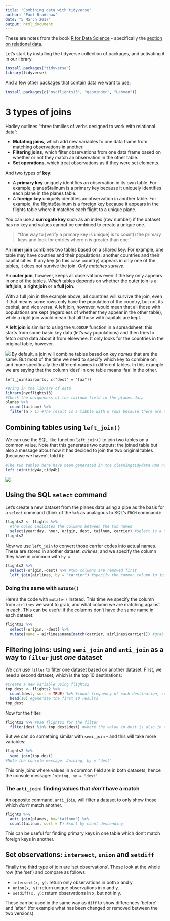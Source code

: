```yaml
---
title: "Combining data with tidyverse"
author: "Paul Bradshaw"
date: "5 March 2017"
output: html_document
---
```


These are notes from the book [R for Data Science](http://r4ds.had.co.nz/) - specifically the [section on relational data](http://r4ds.had.co.nz/relational-data.html#relational-data).

Let's start by installing the tidyverse collection of packages, and activating it in our library.

```r
install.packages("tidyverse")
library(tidyverse)
```

And a few other packages that contain data we want to use:

```r
install.packages(c("nycflights13", "gapminder", "Lahman"))
```

# 3 types of joins

Hadley outlines "three families of verbs designed to work with relational data":

* **Mutating joins**, which add new variables to one data frame from matching observations in another. 
* **Filtering joins**, which filter observations from one data frame based on whether or not they match an observation in the other table.
* **Set operations**, which treat observations as if they were set elements.

And two types of **key**:

* A **primary key** uniquely identifies an observation in its own table. For example, planes$tailnum is a primary key because it uniquely identifies each plane in the planes table.
* A **foreign key** uniquely identifies an observation in another table. For example, the flights$tailnum is a foreign key because it appears in the flights table where it matches each flight to a unique plane.

You can use a **surrogate key** such as an index (row number) if the dataset has no key and values cannot be combined to create a unique one.

> "One way to [verify a primary key is unique] is to count() the primary keys and look for entries where n is greater than one:"

An **inner join** combines two tables based on a shared key. For example, one table may have coutries and their populations; another countries and their capital cities. If any key (in this case country) appears in only one of the tables, it does not survive the join. *Only matches survive*.

An **outer join**, however, keeps all observations even if the key only appears in one of the tables. *Which* tables depends on whether the outer join is a **left join**, a **right join** or a **full join**.

With a full join in the example above, all countries will survive the join, even if that means some rows only have the population of the country, but not its capital, and vice versa. A left join, however, would mean that all those with populations are kept (regardless of whether they appear in the other table), while a right join would mean that all those with capitals are kept.

A **left join** is similar to using the `VLOOKUP` function in a spreadsheet: this starts from some basic key data (let's say populations) and then tries to fetch *extra* data about it from elsewhee. It only looks for the countries in the original table, however. 

![](http://r4ds.had.co.nz/diagrams/join-venn.png)
By default, a join will combine tables based on key *names* that are the same. But most of the time we need to specify which key to combine on, and more specifically the different names in different tables. In this example we are saying that the column 'dest' in one table means 'faa' in the other.

`left_join(airports, c("dest" = "faa"))`



```r
#Bring in the library of data
library(nycflights13)
#Check the uniqueness of the tailnum field in the planes data
planes %>% 
  count(tailnum) %>% 
  filter(n > 1) #The result is a tibble with 0 rows because there are no matches
```

## Combining tables using `left_join()`

We can use the SQL-like function `left_join()` to join two tables on a common value. Note that this generates two outputs: the joined table but also a message about how it has decided to join the two original tables (because we haven't told it):

```r
#The two tables here have been generated in the cleaningtidydata.Rmd notebook - run the code in that notebook first.
left_join(tidy4a,tidy4b)
```
 ![](http://r4ds.had.co.nz/diagrams/relational-nycflights.png)

## Using the SQL `select` command

Let's create a new dataset from the planes data using a pipe as the basis for a `select` command (think of the `%>%` as analagous to SQL's `FROM` command):

```r
flights2 <- flights %>%
  #the colon indicates the columns between the two named
  select(year:day, hour, origin, dest, tailnum, carrier) #select is a SQL command
flights2
```

Now we use `left_join` to convert those carrier codes into actual names. These are stored in another dataset, *airlines*, and we specify the column they have in common with `by = `

```r
flights2 %>%
  select(-origin,-dest) %>% #two columns are removed first
  left_join(airlines, by = "carrier") #specify the common column to join on
```

### Doing the same with `mutate()`

Here's the code with `mutate()` instead. This time we specify the column from `airlines` we want to grab, and what column we are matching against in each. This can be useful if the columns don't have the same name in each dataset:

```r
flights2 %>%
  select(-origin, -dest) %>% 
  mutate(name = airlines$name[match(carrier, airlines$carrier)]) #grab the 'name' column from airlines, match the 'carrier' column from flights2, to the 'carrier' column in airlines
```


## Filtering joins: using `semi_join` and `anti_join` as a way to `filter` just *one* dataset

We *can* use `filter` to filter one dataset based on another dataset. First, we need a second dataset, which is the top 10 destinations:

```r
#Create a new variable using flights2
top_dest <- flights2 %>%
  count(dest, sort = TRUE) %>% #count frequency of each destination, sort descending
  head(10) #generate the first 10 results
top_dest
```

Now for the filter:

```r
flights2 %>% #Use flights2 for the filter
  filter(dest %in% top_dest$dest) #where the value in dest is also in the same column in top_dest. There are 141,145 results out of 336,776
```

But we can do something similar with `semi_join` - and this will take more variables:

```r
flights2 %>%
  semi_join(top_dest)
#Note the console message: Joining, by = "dest"
```

This only joins where values in a common field are in both datasets, hence the console message: `Joining, by = "dest"`

### The `anti_join`: finding values that *don't* have a match

An opposite command, `anti_join`, will filter a dataset to only show those which *don't* match another.

```r
flights %>%
  anti_join(planes, by="tailnum") %>% 
  count(tailnum, sort = T) #sort by count descending
```
This can be useful for finding primary keys in one table which don't match foreign keys in another.

## Set observations: `intersect`, `union` and `setdiff`

Finally the third type of join are 'set observations'. These look at the whole row (the 'set') and compare as follows:

* `intersect(x, y)`: return only observations in both x and y.
* `union(x, y)`: return unique observations in x and y.
* `setdiff(x, y)`: return observations in x, but not in y.

These can be used in the same way as `diff` to show differences 'before' and 'after' (for example what has been changed or removed between the two versions).